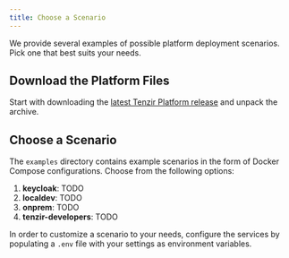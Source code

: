 ```yaml
---
title: Choose a Scenario
---
```


We provide several examples of possible platform deployment scenarios. Pick one
that best suits your needs.

## Download the Platform Files

Start with downloading the [latest Tenzir Platform
release](https://github.com/tenzir/platform/releases/latest) and unpack the
archive.

## Choose a Scenario

The `examples` directory contains example scenarios in the form of Docker
Compose configurations. Choose from the following options:

1. **keycloak**: TODO
2. **localdev**: TODO
3. **onprem**: TODO
4. **tenzir-developers**: TODO

In order to customize a scenario to your needs, configure the services by
populating a `.env` file with your settings as environment variables.
